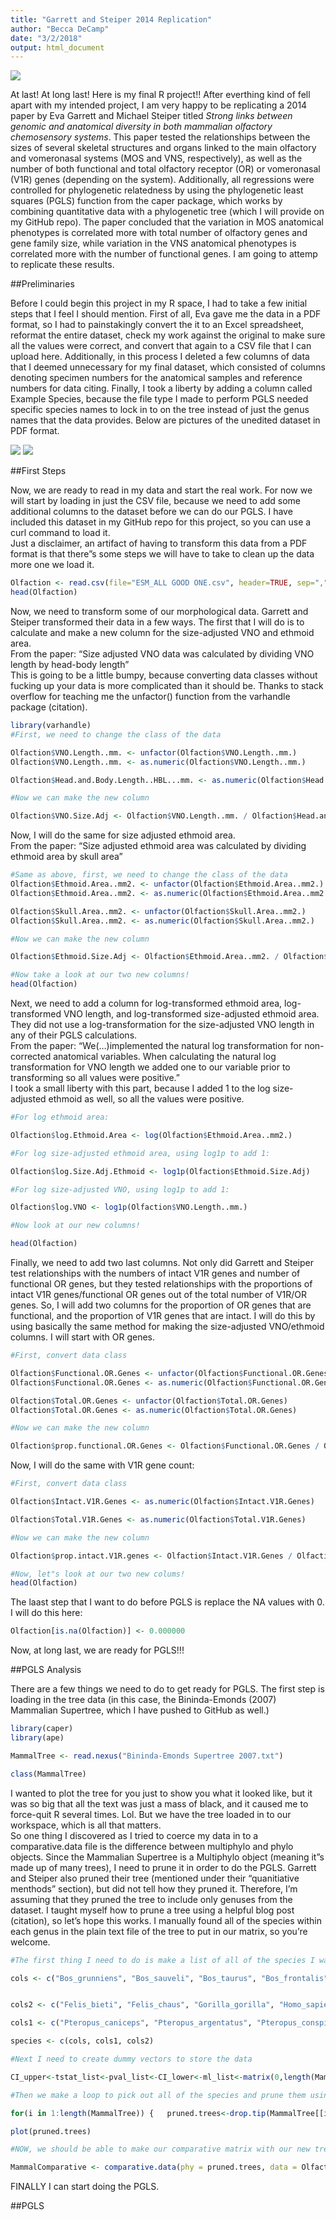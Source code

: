 ```yaml
---
title: "Garrett and Steiper 2014 Replication"
author: "Becca DeCamp"
date: "3/2/2018"
output: html_document
---
```

![](Title.png)

At last! At long last! Here is my final R project!! After everthing kind of fell apart with my intended project, I am very happy to be replicating a 2014 paper by Eva Garrett and Michael Steiper titled <i>Strong links between genomic and anatomical diversity in both mammalian olfactory chemosensory systems</i>. This paper tested the relationships between the sizes of several skeletal structures and organs linked to the main olfactory and vomeronasal systems (MOS and VNS, respectively), as well as the number of both functional and total olfactory receptor (OR) or vomeronasal (V1R) genes (depending on the system). Additionally, all regressions were controlled for phylogenetic relatedness by using the phylogenetic least squares (PGLS) function from the caper package, which works by combining quantitative data with a phylogenetic tree (which I will provide on my GitHub repo). The paper concluded that the variation in MOS anatomical phenotypes is correlated more with total number of olfactory genes and gene family size, while variation in the VNS anatomical phenotypes is correlated more with the number of functional genes. I am going to attemp to replicate these results. 

##Preliminaries

Before I could begin this project in my R space, I had to take a few initial steps that I feel I should mention. First of all, Eva gave me the data in a PDF format, so I had to painstakingly convert the it to an Excel spreadsheet, reformat the entire dataset, check my work against the original to make sure all the values were correct, and convert that again to a CSV file that I can upload here. Additionally, in this process I deleted a few columns of data that I deemed unnecessary for my final dataset, which consisted of columns denoting specimen numbers for the anatomical samples and reference numbers for data citing. Finally, I took a liberty by adding a column called Example Species, because the file type I made to perform PGLS needed specific species names to lock in to on the tree instead of just the genus names that the data provides.  Below are pictures of the unedited dataset in PDF format.

![](data1.png)
![](data2.png)

##First Steps

Now, we are ready to read in my data and start the real work. For now we will start by loading in just the CSV file, because we need to add some additional columns to the dataset before we can do our PGLS. I have included this dataset in my GitHub repo for this project, so you can use a curl command to load it. 
<br> Just a disclaimer, an artifact of having to transform this data from a PDF format is that there"s some steps we will have to take to clean up the data more one we load it. 

```r
Olfaction <- read.csv(file="ESM_ALL GOOD ONE.csv", header=TRUE, sep=",")
head(Olfaction)
```

Now, we need to transform some of our morphological data. Garrett and Steiper transformed their data in a few ways. The first that I will do is to calculate and make a new column for the size-adjusted VNO and ethmoid area. 
<br>From the paper: "Size adjusted VNO data was calculated by dividing VNO length by head-body length"
<br> This is going to be a little bumpy, because converting data classes without fucking up your data is more complicated than it should be. Thanks to stack overflow for teaching me the unfactor() function from the varhandle package (citation).
```r
library(varhandle)
#First, we need to change the class of the data

Olfaction$VNO.Length..mm. <- unfactor(Olfaction$VNO.Length..mm.)
Olfaction$VNO.Length..mm. <- as.numeric(Olfaction$VNO.Length..mm.)

Olfaction$Head.and.Body.Length..HBL...mm. <- as.numeric(Olfaction$Head.and.Body.Length..HBL...mm.)

#Now we can make the new column

Olfaction$VNO.Size.Adj <- Olfaction$VNO.Length..mm. / Olfaction$Head.and.Body.Length..HBL...mm.

```

Now, I will do the same for size adjusted ethmoid area. 
<br> From the paper: "Size adjusted ethmoid area was calculated by dividing ethmoid area by skull area"

```r
#Same as above, first, we need to change the class of the data
Olfaction$Ethmoid.Area..mm2. <- unfactor(Olfaction$Ethmoid.Area..mm2.)
Olfaction$Ethmoid.Area..mm2. <- as.numeric(Olfaction$Ethmoid.Area..mm2.)

Olfaction$Skull.Area..mm2. <- unfactor(Olfaction$Skull.Area..mm2.)
Olfaction$Skull.Area..mm2. <- as.numeric(Olfaction$Skull.Area..mm2.)

#Now we can make the new column

Olfaction$Ethmoid.Size.Adj <- Olfaction$Ethmoid.Area..mm2. / Olfaction$Skull.Area..mm2.

#Now take a look at our two new columns! 
head(Olfaction)
```

Next, we need to add a column for log-transformed ethmoid area, log-transformed VNO length, and log-transformed size-adjusted ethmoid area. They did not use a log-transformation for the size-adjusted VNO length in any of their PGLS calculations. 
<br>From the paper: "We(...)implemented the natural log transformation for non-corrected anatomical variables. When calculating the natural log transformation for VNO length we added one to our variable prior to transforming so all values were positive."
<br>I took a small liberty with this part, because I added 1 to the log size-adjusted ethmoid as well, so all the values were positive. 

```r
#For log ethmoid area: 

Olfaction$log.Ethmoid.Area <- log(Olfaction$Ethmoid.Area..mm2.)

#For log size-adjusted ethmoid area, using log1p to add 1:

Olfaction$log.Size.Adj.Ethmoid <- log1p(Olfaction$Ethmoid.Size.Adj)

#For log size-adjusted VNO, using log1p to add 1:

Olfaction$log.VNO <- log1p(Olfaction$VNO.Length..mm.)

#Now look at our new columns!

head(Olfaction)
```

Finally, we need to add two last columns. Not only did Garrett and Steiper test relationships with the numbers of intact V1R genes and number of functional OR genes, but they tested relationships with the proportions of intact V1R genes/functional OR genes out of the total number of V1R/OR genes. So, I will add two columns for the proportion of OR genes that are functional, and the proportion of V1R genes that are intact. I will do this by using basically the same method for making the size-adjusted VNO/ethmoid columns. I will start with OR genes.

```r
#First, convert data class

Olfaction$Functional.OR.Genes <- unfactor(Olfaction$Functional.OR.Genes)
Olfaction$Functional.OR.Genes <- as.numeric(Olfaction$Functional.OR.Genes)

Olfaction$Total.OR.Genes <- unfactor(Olfaction$Total.OR.Genes)
Olfaction$Total.OR.Genes <- as.numeric(Olfaction$Total.OR.Genes)

#Now we can make the new column

Olfaction$prop.functional.OR.Genes <- Olfaction$Functional.OR.Genes / Olfaction$Total.OR.Genes

```

Now, I will do the same with V1R gene count: 

```r
#First, convert data class

Olfaction$Intact.V1R.Genes <- as.numeric(Olfaction$Intact.V1R.Genes)

Olfaction$Total.V1R.Genes <- as.numeric(Olfaction$Total.V1R.Genes)

#Now we can make the new column

Olfaction$prop.intact.V1R.genes <- Olfaction$Intact.V1R.Genes / Olfaction$Total.V1R.Genes

#Now, let"s look at our two new colums!
head(Olfaction)
```

The laast step that I want to do before PGLS is replace the NA values with 0. I will do this here: 

```r
Olfaction[is.na(Olfaction)] <- 0.000000
```

Now, at long last, we are ready for PGLS!!!

##PGLS Analysis

There are a few things we need to do to get ready for PGLS. The first step is loading in the tree data (in this case, the Bininda-Emonds (2007) Mammalian Supertree, which I have pushed to GitHub as well.)

```r
library(caper)
library(ape)

MammalTree <- read.nexus("Bininda-Emonds Supertree 2007.txt")

class(MammalTree)
```

I wanted to plot the tree for you just to show you what it looked like, but it was so big that all the text was just a mass of black, and it caused me to force-quit R several times. Lol. But we have the tree loaded in to our workspace, which is all that matters. 
<br> So one thing I discovered as I tried to coerce my data in to a comparative.data file is the difference between multiphylo and phylo objects. Since the Mammalian Supertree is a Multiphylo object (meaning it"s made up of many trees), I need to prune it in order to do the PGLS. Garrett and Steiper also pruned their tree (mentioned under their "quanitiative menthods" section), but did not tell how they pruned it. Therefore, I'm assuming that they pruned the tree to include only genuses from the dataset. I taught myself how to prune a tree using a helpful blog post (citation), so let's hope this works. I manually found all of the species within each genus in the plain text file of the tree to put in our matrix, so you're welcome. 

```r

#The first thing I need to do is make a list of all of the species I want in this tree. This is a very long list that didn't run all at once so bear with me. 

cols <- c("Bos_grunniens", "Bos_sauveli", "Bos_taurus", "Bos_frontalis", "Bos_javanicus", "Canis_lupus", "Canis_rufus", "Canis_latrans", "Canis_simensis", "Canis_adustus", "Canis_aureus", "Canis_mesomelas", "Callithrix_argentata", "Callithrix_humeralifera", "Callithrix_pygmaea", "Callithrix_aurita", "Callithrix_flaviceps", "Callithrix_geoffroyi", "Callithrix_kuhlii", "Callithrix_jacchus", "Callithrix_penicillata", "Cavia_porcellus", "Cavia_tschudii", "Cavia_aperea", "Cavia_fulgida", "Cavia_magna", "Dasypus_hybridus", "Dasypus_kappleri", "Dasypus_novemcinctus", "Dasypus_pilosus", "Dasypus_sabanicola", "Dasypus_septemcinctus", "Echinops_telfairi", "Equus_asinus", "Equus_burchellii", "Equus_grevyi", "Equus_zebra", "Equus_hemionus", "Equus_kiang", "Equus_onager", "Equus_caballus", "Erinaceus_concolor", "Erinaceus_amurensis", "Erinaceus_europaeus", "Felis_margarita", "Felis_nigripes", "Felis_silvestris")


cols2 <- c("Felis_bieti", "Felis_chaus", "Gorilla_gorilla", "Homo_sapiens", "Loxodonta_africana", "Macaca_arctoides", "Macaca_assamensis", "Macaca_thibetana", "Macaca_radiata", "Macaca_sinica", "Macaca_cyclopis", "Macaca_mulatta", "Macaca_fuscata", "Macaca_fascicularis", "Macaca_maura", "Macaca_nigra", "Macaca_ochreata", "Macaca_tonkeana", "Macaca_nemestrina", "Macaca_silenus", "Macaca_sylvanus", "Macropus_agilis", "Macropus_eugenii", "Macropus_dorsalis", "Macropus_parma", "Macropus_irma", "Macropus_parryi", "Macropus_rufogriseus", "Macropus_antilopinus", "Macropus_rufus", "Macropus_robustus", "Macropus_bernardus", "Macropus_fuliginosus", "Macropus_giganteus", "Microcebus_coquereli", "Microcebus_murinus", "Microcebus_rufus", "Monodelphis_adusta", "Monodelphis_americana", "Monodelphis_brevicaudata", "Monodelphis_dimidiata", "Monodelphis_domestica", "Monodelphis_emiliae", "Monodelphis_iheringi", "Monodelphis_kunsi", "Monodelphis_maraxina", "Monodelphis_osgoodi", "Monodelphis_rubida", "Monodelphis_scalops", "Monodelphis_sorex", "Monodelphis_theresa", "Monodelphis_unistriata", "Mus_crociduroides", "Mus_famulus", "Mus_mayori", "Mus_pahari", "Mus_vulcani", "Mus_booduga", "Mus_caroli", "Mus_cervicolor", "Mus_cookii", "Mus_macedonicus", "Mus_musculus", "Mus_spicilegus", "Mus_spretus", "Mus_terricolor", "Mus_baoulei", "Mus_bufo", "Mus_callewaerti", "Mus_goundae", "Mus_haussa", "Mus_indutus", "Mus_kasaicus", "Mus_mahomet", "Mus_mattheyi", "Mus_minutoides", "Mus_musculoides", "Mus_neavei", "Mus_orangiae", "Mus_oubanguii", "Mus_setulosus", "Mus_setzeri", "Mus_sorella", "Mus_tenellus", "Mus_triton", "Mus_fernandoni", "Mus_phillipsi", "Mus_platythrix", "Mus_saxicola", "Mus_shortridgei", "Myotis_abei", "Myotis_aelleni", "Myotis_albescens", "Myotis_austroriparius", "Myotis_chiloensis", "Myotis_cobanensi", "Myotis_dasycneme", "Myotis_fortidens", "Myotis_grisescens", "Myotis_levis", "Myotis_lucifugus", "Myotis_montivagus", "Myotis_oxyotus", "Myotis_peninsularis", "Myotis_ricketti", "Myotis_velifer", "Myotis_volans", "Myotis_yumanensis", "Myotis_lesueuri", "Myotis_seabrai", "Myotis_macrotarsus", "Myotis_stalkeri", "Myotis_vivesi", "Myotis_riparius", "Myotis_simus", "Myotis_ruber", "Myotis_adversus", "Myotis_bocagei", "Myotis_hasseltii", "Myotis_horsfieldii", "Myotis_capaccinii", "Myotis_daubentoni", "Myotis_longipes", "Myotis_macrodactylus", "Myotis_pruinosus", "Myotis_formosus", "Myotis_morrisi", "Myotis_tricolor", "Myotis_blythii", "Myotis_chinensis", "Myotis_myotis", "Myotis_sicarius", "Myotis_bechsteini", "Myotis_auriculus", "Myotis_evotis", "Myotis_keenii", "Myotis_milleri", "Myotis_pequinius", "Myotis_bombinus", "Myotis_nattereri", "Myotis_schaubi", "Myotis_thysanodes", "Myotis_siligorensis", "Myotis_scotti", "Myotis_oreias", "Myotis_altarium", "Myotis_californicus", "Myotis_leibii", "Myotis_planiceps", "Myotis_brandti", "Myotis_insularum", "Myotis_mystacinus", "Myotis_frater", "Myotis_annectans", "Myotis_australis", "Myotis_hosonoi", "Myotis_ikonnikovi", "Myotis_muricola", "Myotis_ozensis", "Myotis_ridleyi", "Myotis_rosseti", "Myotis_yesoensis", "Myotis_atacamensis", "Myotis_dominicensis", "Myotis_elegans", "Myotis_findleyi", "Myotis_keaysi", "Myotis_martiniquensis", "Myotis_nesopolus", "Myotis_nigricans", "Myotis_sodalis", "Ornithorhynchus_anatinus", "Oryctolagus_cuniculus", "Otolemur_crassicaudatus", "Otolemur_garnettii", "Pan_paniscus", "Pan_troglodytes", "Papio_hamadryas", "Pongo_pygmaeus", "Procavia_capensis", "Pteropus_sanctacrucis", "Pteropus_mearnsi", "Pteropus_speciosus", "Pteropus_neohibernicus", "Pteropus_howensis", "Pteropus_ornatus", "Pteropus_pumilus", "Pteropus_melanotus", "Pteropus_hypomelanus", "Pteropus_griseus", "Pteropus_admiralitatum", "Pteropus_alecto", "Pteropus_faunulus", "Pteropus_dasymallus", "Pteropus_livingstonii", "Pteropus_melanopogon")

cols1 <- c("Pteropus_caniceps", "Pteropus_argentatus", "Pteropus_conspicillatus", "Pteropus_ocularis", "Pteropus_anetianus", "Pteropus_samoensis", "Pteropus_mariannus", "Pteropus_tonganus", "Pteropus_personatus", "Pteropus_temmincki", "Pteropus_macrotis", "Pteropus_pohlei", "Pteropus_poliocephalus", "Pteropus_lombocensis", "Pteropus_molossinus", "Pteropus_rodricensis", "Pteropus_chrysoproctus", "Pteropus_fundatus", "Pteropus_rayneri", "Pteropus_giganteus", "Pteropus_lylei", "Pteropus_vampyrus", "Pteropus_gilliardi", "Pteropus_mahaganus", "Pteropus_scapulatus", "Pteropus_woodfordi", "Pteropus_aldabrensis", "Pteropus_seychellensis", "Pteropus_niger", "Pteropus_rufus", "Pteropus_voeltzkowi", "Pteropus_insularis", "Pteropus_leucopterus", "Pteropus_nitendiensis", "Pteropus_phaeocephalus", "Pteropus_pselaphon", "Pteropus_tuberculatus", "Pteropus_vetulus", "Rattus_colletti", "Rattus_fuscipes", "Rattus_hainaldi", "Rattus_lutreolus", "Rattus_sordidus", "Rattus_timorensis", "Rattus_tunneyi", "Rattus_villosissimus", "Rattus_elaphinus", "Rattus_feliceus", "Rattus_giluwensis", "Rattus_jobiensis", "Rattus_leucopus", "Rattus_mordax", "Rattus_morotaiensis", "Rattus_novaeguineae", "Rattus_praetor", "Rattus_sanila", "Rattus_steini", "Rattus_annandalei", "Rattus_enganus", "Rattus_exulans", "Rattus_hoogerwerfi", "Rattus_korinchi", "Rattus_montanus", "Rattus_ranjiniae", "Rattus_stoicus", "Rattus_adustus", "Rattus_argentiventer", "Rattus_baluensis", "Rattus_burrus", "Rattus_everetti", "Rattus_hoffmanni", "Rattus_koopmani", "Rattus_losea", "Rattus_lugens", "Rattus_mindorensis", "Rattus_mollicomulus", "Rattus_nitidus", "Rattus_osgoodi", "Rattus_palmarum", "Rattus_rattus", "Rattus_sikkimensis", "Rattus_simalurensis", "Rattus_tanezumi", "Rattus_tawitawiensis", "Rattus_tiomanicus", "Rattus_turkestanicus", "Rattus_norvegicus", "Rattus_bontanus", "Rattus_foramineus", "Rattus_marmosurus", "Rattus_pelurus", "Rattus_xanthurus", "Sorex_alpinus", "Sorex_raddei", "Sorex_mirabilis", "Sorex_excelsus", "Sorex_samniticus", "Sorex_arcticus", "Sorex_coronatu", "Sorex_araneus", "Sorex_granarius", "Sorex_satunini", "Sorex_daphaenodon", "Sorex_tundrensis", "Sorex_asper", "Sorex_isodon", "Sorex_unguiculatus", "Sorex_roboratus", "Sorex_caecutiens", "Sorex_shinto", "Sorex_sadonis", "Sorex_minutissimus", "Sorex_hosonoi", "Sorex_gracillimus", "Sorex_minutus", "Sorex_volnuchini", "Sorex_buchariensis", "Sorex_cinereus", "Sorex_hoyi", "Sorex_fumeus", "Sorex_preblei", "Sorex_longirostris", "Sorex_ornatus", "Sorex_nanus", "Sorex_leucogaster", "Sorex_ugyunak", "Sorex_haydeni", "Sorex_dispar", "Sorex_tenellus", "Sorex_bairdii", "Sorex_portenkoi", "Sorex_jacksoni", "Sorex_palustris", "Sorex_bendirii", "Sorex_monticolus", "Sorex_vagrans", "Sorex_pacificus", "Sorex_trowbridgii", "Sorex_arizonae", "Sorex_merriami", "Tarsius_bancanus", "Tarsius_dianae", "Tarsius_pumilus", "Tarsius_spectrum", "Tarsius_syrichta", "Tupaia_belangeri", "Tupaia_chrysogaster", "Tupaia_dorsalis", "Tupaia_glis", "Tupaia_gracilis", "Tupaia_javanica", "Tupaia_longipes", "Tupaia_minor", "Tupaia_montana", "Tupaia_nicobarica", "Tupaia_palawanensis", "Tupaia_picta", "Tupaia_splendidula", "Tupaia_tana", "Tursiops_truncatus")

species <- c(cols, cols1, cols2)

#Next I need to create dummy vectors to store the data

CI_upper<-tstat_list<-pval_list<-CI_lower<-ml_list<-matrix(0,length(MammalTree)) 

#Then we make a loop to pick out all of the species and prune them using a function from caper. 

for(i in 1:length(MammalTree)) {   pruned.trees<-drop.tip(MammalTree[[i]], setdiff(MammalTree[[i]]$tip.label, species)) } 

plot(pruned.trees)

#NOW, we should be able to make our comparative matrix with our new tree and our dataset. Here is where the Example Species column I made comes in. 

MammalComparative <- comparative.data(phy = pruned.trees, data = Olfaction, names.col = Example.Species, vcv = TRUE, na.omit = FALSE, warn.dropped = TRUE) 

```

FINALLY I can start doing the PGLS. 

##PGLS 
